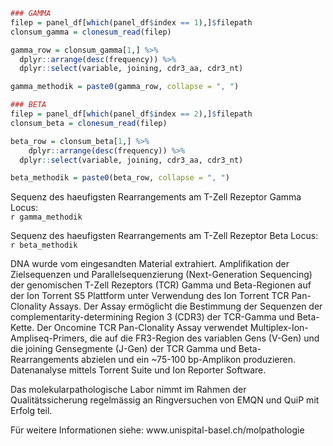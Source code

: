 ```r
### GAMMA 
filep = panel_df[which(panel_df$index == 1),]$filepath
clonsum_gamma = clonesum_read(filep)

gamma_row = clonsum_gamma[1,] %>%
  dplyr::arrange(desc(frequency)) %>%
  dplyr::select(variable, joining, cdr3_aa, cdr3_nt)

gamma_methodik = paste0(gamma_row, collapse = ", ")

### BETA 
filep = panel_df[which(panel_df$index == 2),]$filepath
clonsum_beta = clonesum_read(filep)

beta_row = clonsum_beta[1,] %>%
    dplyr::arrange(desc(frequency)) %>%
  dplyr::select(variable, joining, cdr3_aa, cdr3_nt)

beta_methodik = paste0(beta_row, collapse = ", ")


```

Sequenz des haeufigsten Rearrangements am T-Zell Rezeptor Gamma Locus:  
`r gamma_methodik`

Sequenz des haeufigsten Rearrangements am T-Zell Rezeptor Beta Locus:  
`r beta_methodik`

DNA wurde vom eingesandten Material extrahiert. Amplifikation der Zielsequenzen und Parallelsequenzierung (Next-Generation Sequencing) der genomischen T-Zell Rezeptors (TCR) Gamma und Beta-Regionen auf der Ion Torrent S5 Plattform unter Verwendung des Ion Torrent TCR Pan-Clonality Assays.
Der Assay ermöglicht die Bestimmung der Sequenzen der complementarity-determining Region 3 (CDR3) der TCR-Gamma und Beta-Kette. Der Oncomine TCR Pan-Clonality Assay verwendet Multiplex-Ion-Ampliseq-Primers, die auf die FR3-Region des variablen Gens (V-Gen) und die joining Gensegmente (J-Gen) der TCR Gamma und Beta-Rearrangements abzielen und ein ~75-100 bp-Amplikon produzieren. Datenanalyse mittels Torrent Suite und Ion Reporter Software.
 
Das molekularpathologische Labor nimmt im Rahmen der Qualitätssicherung regelmässig an Ringversuchen von EMQN und QuiP mit Erfolg teil. 

Für weitere Informationen siehe: www.unispital-basel.ch/molpathologie
